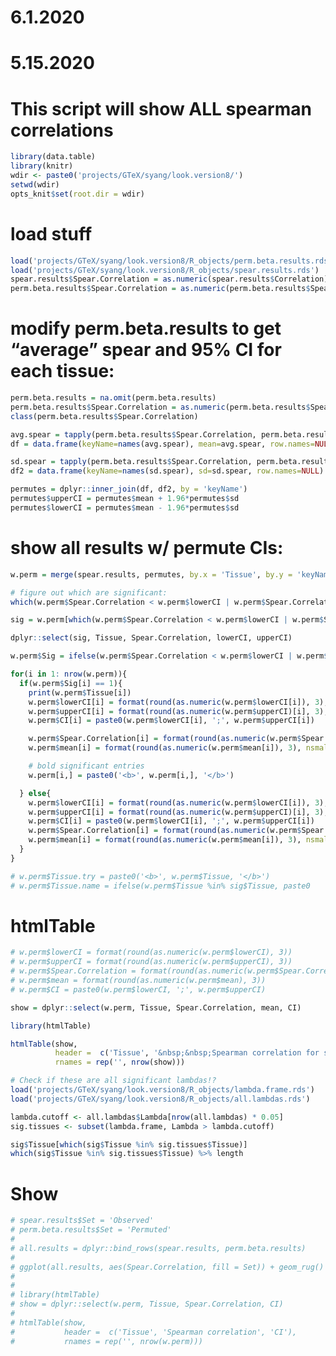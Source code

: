 # 6.1.2020
# 5.15.2020

# This script will show ALL spearman correlations
```r
library(data.table)
library(knitr)
wdir <- paste0('projects/GTeX/syang/look.version8/')
setwd(wdir)
opts_knit$set(root.dir = wdir)
```

# load stuff
```r
load('projects/GTeX/syang/look.version8/R_objects/perm.beta.results.rds')
load('projects/GTeX/syang/look.version8/R_objects/spear.results.rds')
spear.results$Spear.Correlation = as.numeric(spear.results$Correlation)
perm.beta.results$Spear.Correlation = as.numeric(perm.beta.results$Spear.Correlation)
```

# modify perm.beta.results to get "average" spear and 95% CI for each tissue:
```r
perm.beta.results = na.omit(perm.beta.results)
perm.beta.results$Spear.Correlation = as.numeric(perm.beta.results$Spear.Correlation)
class(perm.beta.results$Spear.Correlation)

avg.spear = tapply(perm.beta.results$Spear.Correlation, perm.beta.results$Tissue, mean)
df = data.frame(keyName=names(avg.spear), mean=avg.spear, row.names=NULL)

sd.spear = tapply(perm.beta.results$Spear.Correlation, perm.beta.results$Tissue, sd)
df2 = data.frame(keyName=names(sd.spear), sd=sd.spear, row.names=NULL)

permutes = dplyr::inner_join(df, df2, by = 'keyName')
permutes$upperCI = permutes$mean + 1.96*permutes$sd
permutes$lowerCI = permutes$mean - 1.96*permutes$sd
```

# show all results w/ permute CIs:
```r
w.perm = merge(spear.results, permutes, by.x = 'Tissue', by.y = 'keyName')

# figure out which are significant:
which(w.perm$Spear.Correlation < w.perm$lowerCI | w.perm$Spear.Correlation > w.perm$upperCI) %>% length

sig = w.perm[which(w.perm$Spear.Correlation < w.perm$lowerCI | w.perm$Spear.Correlation > w.perm$upperCI),]

dplyr::select(sig, Tissue, Spear.Correlation, lowerCI, upperCI)

w.perm$Sig = ifelse(w.perm$Spear.Correlation < w.perm$lowerCI | w.perm$Spear.Correlation > w.perm$upperCI, 1, 0)

for(i in 1: nrow(w.perm)){
  if(w.perm$Sig[i] == 1){
    print(w.perm$Tissue[i])
    w.perm$lowerCI[i] = format(round(as.numeric(w.perm$lowerCI[i]), 3), nsmall = 3)
    w.perm$upperCI[i] = format(round(as.numeric(w.perm$upperCI)[i], 3), nsmall = 3)
    w.perm$CI[i] = paste0(w.perm$lowerCI[i], ';', w.perm$upperCI[i])

    w.perm$Spear.Correlation[i] = format(round(as.numeric(w.perm$Spear.Correlation[i]), 3), nsmall = 3)
    w.perm$mean[i] = format(round(as.numeric(w.perm$mean[i]), 3), nsmall = 3)

    # bold significant entries
    w.perm[i,] = paste0('<b>', w.perm[i,], '</b>')

  } else{
    w.perm$lowerCI[i] = format(round(as.numeric(w.perm$lowerCI[i]), 3), nsmall = 3)
    w.perm$upperCI[i] = format(round(as.numeric(w.perm$upperCI)[i], 3), nsmall = 3)
    w.perm$CI[i] = paste0(w.perm$lowerCI[i], ';', w.perm$upperCI[i])
    w.perm$Spear.Correlation[i] = format(round(as.numeric(w.perm$Spear.Correlation[i]), 3), nsmall = 3)
    w.perm$mean[i] = format(round(as.numeric(w.perm$mean[i]), 3), nsmall = 3)
  }
}

# w.perm$Tissue.try = paste0('<b>', w.perm$Tissue, '</b>')
# w.perm$Tissue.name = ifelse(w.perm$Tissue %in% sig$Tissue, paste0
```

# htmlTable
```r
# w.perm$lowerCI = format(round(as.numeric(w.perm$lowerCI), 3))
# w.perm$upperCI = format(round(as.numeric(w.perm$upperCI), 3))
# w.perm$Spear.Correlation = format(round(as.numeric(w.perm$Spear.Correlation), 3))
# w.perm$mean = format(round(as.numeric(w.perm$mean), 3))
# w.perm$CI = paste0(w.perm$lowerCI, ';', w.perm$upperCI)

show = dplyr::select(w.perm, Tissue, Spear.Correlation, mean, CI)

library(htmlTable)

htmlTable(show,
          header =  c('Tissue', '&nbsp;&nbsp;Spearman correlation for significant blood genes&nbsp;&nbsp;', '&nbsp;&nbsp;Average spearman correlation for 100 permuted random gene sets&nbsp;&nbsp;', '95% Confidence Interval'),
          rnames = rep('', nrow(show)))

# Check if these are all significant lambdas!?
load('projects/GTeX/syang/look.version8/R_objects/lambda.frame.rds')
load('projects/GTeX/syang/look.version8/R_objects/all.lambdas.rds')

lambda.cutoff <- all.lambdas$Lambda[nrow(all.lambdas) * 0.05] 
sig.tissues <- subset(lambda.frame, Lambda > lambda.cutoff)

sig$Tissue[which(sig$Tissue %in% sig.tissues$Tissue)]
which(sig$Tissue %in% sig.tissues$Tissue) %>% length

```

# Show
```r
# spear.results$Set = 'Observed'
# perm.beta.results$Set = 'Permuted'
# 
# all.results = dplyr::bind_rows(spear.results, perm.beta.results)
# 
# ggplot(all.results, aes(Spear.Correlation, fill = Set)) + geom_rug() + geom_density()+ geom_text(data = spear.results, aes(Spear.Correlation, y = 2, label = Tissue, vjust = -0.5), angle = 90, col = 'black') + geom_vline(xintercept = spear.results$Spear.Correlation, lty = 2, colour = "gray50") 
# 
# 
# library(htmlTable)
# show = dplyr::select(w.perm, Tissue, Spear.Correlation, CI)
# 
# htmlTable(show,
#           header =  c('Tissue', 'Spearman correlation', 'CI'),
#           rnames = rep('', nrow(w.perm)))
```



